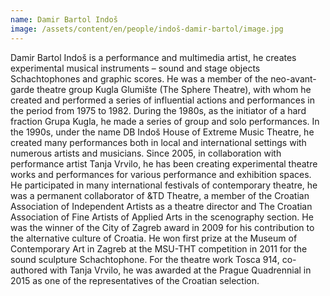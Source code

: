 ```yaml
---
name: Damir Bartol Indoš
image: /assets/content/en/people/indoš-damir-bartol/image.jpg
---
```

Damir Bartol Indoš is a performance and multimedia artist, he creates experimental musical instruments – sound and stage objects Schachtophones and graphic scores. He was a member of the neo-avant-garde theatre group Kugla Glumište (The Sphere Theatre), with whom he created and performed a series of influential actions and performances in the period from 1975 to 1982. During the 1980s, as the initiator of a hard fraction Grupa Kugla, he made a series of group and solo performances. In the 1990s, under the name DB Indoš House of Extreme Music Theatre, he created many performances both in local and international settings with numerous artists and musicians. Since 2005, in collaboration with performance artist Tanja Vrvilo, he has been creating experimental theatre works and performances for various performance and exhibition spaces. He participated in many international festivals of contemporary theatre, he was a permanent collaborator of &TD Theatre, a member of the Croatian Association of Independent Artists as a theatre director and The Croatian Association of Fine Artists of Applied Arts in the scenography section. He was the winner of the City of Zagreb award in 2009 for his contribution to the alternative culture of Croatia. He won first prize at the Museum of Contemporary Art in Zagreb at the MSU-THT competition in 2011 for the sound sculpture Schachtophone. For the theatre work Tosca 914, co-authored with Tanja Vrvilo, he was awarded at the Prague Quadrennial in 2015 as one of the representatives of the Croatian selection.
